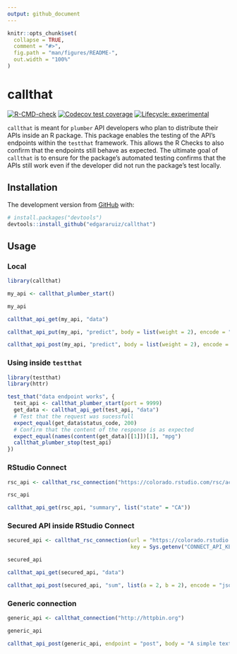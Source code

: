 ```yaml
---
output: github_document
---
```


<!-- README.md is generated from README.Rmd. Please edit that file -->

```r
knitr::opts_chunk$set(
  collapse = TRUE,
  comment = "#>",
  fig.path = "man/figures/README-",
  out.width = "100%"
)
```

# callthat

<!-- badges: start -->
[![R-CMD-check](https://github.com/edgararuiz/callthat/workflows/R-CMD-check/badge.svg)](https://github.com/edgararuiz/callthat/actions)
[![Codecov test coverage](https://codecov.io/gh/edgararuiz/callthat/branch/master/graph/badge.svg)](https://codecov.io/gh/edgararuiz/callthat?branch=master)
[![Lifecycle: experimental](https://img.shields.io/badge/lifecycle-experimental-orange.svg)](https://lifecycle.r-lib.org/articles/stages.html#experimental)
<!-- badges: end -->

`callthat` is meant for `plumber` API developers who plan to distribute their APIs inside an R package.  This package enables the testing of the API's endpoints within the `testthat` framework.  This allows the R Checks to also confirm that the endpoints still behave as expected.  The ultimate goal of `callthat` is to ensure for the package's automated testing confirms that the APIs still work even if the developer did not run the package's test locally.

## Installation

The development version from [GitHub](https://github.com/) with:

``` r
# install.packages("devtools")
devtools::install_github("edgararuiz/callthat")
```

## Usage

### Local

```r
library(callthat)

my_api <- callthat_plumber_start()

my_api
```


```r
callthat_api_get(my_api, "data") 
```

```r
callthat_api_put(my_api, "predict", body = list(weight = 2), encode = "json") 
```

```r
callthat_api_post(my_api, "predict", body = list(weight = 2), encode = "json") 
```


### Using inside `testthat`

```r
library(testthat)
library(httr)

test_that("data endpoint works", {
  test_api <- callthat_plumber_start(port = 9999)
  get_data <- callthat_api_get(test_api, "data") 
  # Test that the request was sucessfull
  expect_equal(get_data$status_code, 200)
  # Confirm that the content of the response is as expected 
  expect_equal(names(content(get_data)[[1]])[1], "mpg")
  callthat_plumber_stop(test_api)
})

```

### RStudio Connect

```r
rsc_api <- callthat_rsc_connection("https://colorado.rstudio.com/rsc/access-to-care/api")

rsc_api
```

```r
callthat_api_get(rsc_api, "summary", list("state" = "CA")) 
```

### Secured API inside RStudio Connect 

```r
secured_api <- callthat_rsc_connection(url = "https://colorado.rstudio.com/rsc/callthat/testapi",
                                       key = Sys.getenv("CONNECT_API_KEY"))

secured_api
```

```r
callthat_api_get(secured_api, "data") 
```

```r
callthat_api_post(secured_api, "sum", list(a = 2, b = 2), encode = "json")
```


### Generic connection

```r
generic_api <- callthat_connection("http://httpbin.org")

generic_api
```

```r
callthat_api_post(generic_api, endpoint = "post", body = "A simple text")
```


